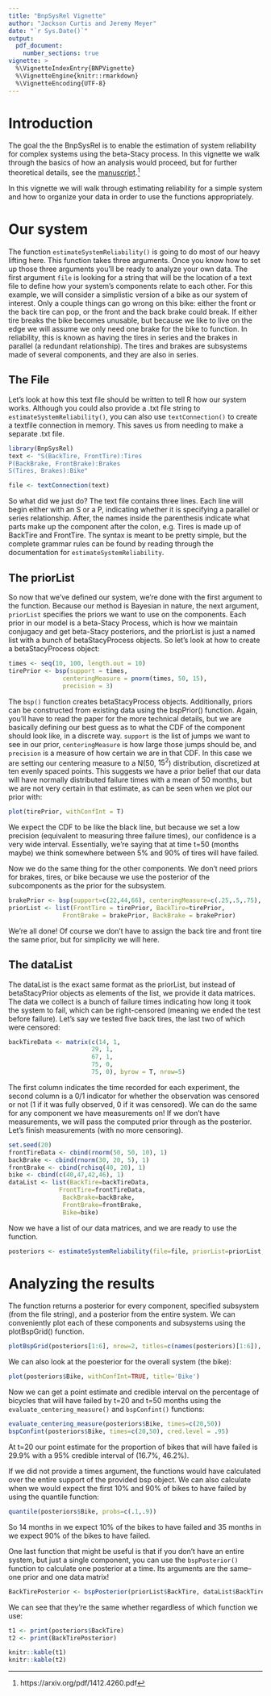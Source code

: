 ```yaml
---
title: "BnpSysRel Vignette"
author: "Jackson Curtis and Jeremy Meyer"
date: "`r Sys.Date()`"
output:
  pdf_document: 
    number_sections: true
vignette: >
  %\VignetteIndexEntry{BNPVignette}
  %\VignetteEngine{knitr::rmarkdown}
  %\VignetteEncoding{UTF-8}
---
```


# Introduction
The goal the the BnpSysRel is to enable the estimation of system reliability for complex systems using the beta-Stacy process. In this vignette we walk through the basics of how an analysis would proceed, but for further theoretical details, see the [manuscript](https://arxiv.org/pdf/1412.4260.pdf).^[https://arxiv.org/pdf/1412.4260.pdf]

In this vignette we will walk through estimating reliability for a simple system and how to organize your data in order to use the functions appropriately.  

# Our system

The function `estimateSystemReliability()` is going to do most of our heavy lifting here. This function takes three arguments. Once you know how to set up those three arguments you'll be ready to analyze your own data. The first argument `file` is looking for a string that will be the location of a text file to define how your system's components relate to each other. For this example, we will consider a simplistic version of a bike as our system of interest. Only a couple things can go wrong on this bike: either the front or the back tire can pop, or the front and the back brake could break. If either tire breaks the bike becomes unusable, but because we like to live on the edge we will assume we only need one brake for the bike to function. In reliability, this is known as having the tires in series and the brakes in parallel (a redundant relationship). The tires and brakes are subsystems made of several components, and they are also in series.

## The File

Let's look at how this text file should be written to tell R how our system works. Although you could also provide a .txt file string to `estimateSystemReliability()`, you can also use `textConnection()` to create a textfile connection in memory. This saves us from needing to make a separate .txt file.

```r
library(BnpSysRel)
text <- "S(BackTire, FrontTire):Tires
P(BackBrake, FrontBrake):Brakes
S(Tires, Brakes):Bike"

file <- textConnection(text)
```

So what did we just do? The text file contains three lines. Each line will begin either with an S or a P, indicating whether it is specifying a parallel or series relationship. After, the names inside the parenthesis indicate what parts make up the component after the colon, e.g. Tires is made up of BackTire and FrontTire. The syntax is meant to be pretty simple, but the complete grammar rules can be found by reading through the documentation for `estimateSystemReliability`.

## The priorList
So now that we've defined our system, we're done with the first argument to the function. Because our method is Bayesian in nature, the next argument, `priorList` specifies the priors we want to use on the components. Each prior in our model is a beta-Stacy Process, which is how we maintain conjugacy and get beta-Stacy posteriors, and the priorList is just a named list with a bunch of betaStacyProcess objects. So let's look at how to create a betaStacyProcess object:

```r
times <- seq(10, 100, length.out = 10)
tirePrior <- bsp(support = times,
               centeringMeasure = pnorm(times, 50, 15),
               precision = 3)
```

The `bsp()` function creates betaStacyProcess objects. Additionally, priors can be constructed from existing data using the bspPrior() function. Again, you'll have to read the paper for the more technical details, but we are basically defining our best guess as to what the CDF of the component should look like, in a discrete way. `support` is the list of jumps we want to see in our prior, `centeringMeasure` is how large those jumps should be, and `precision` is a measure of how certain we are in that CDF. In this case we are setting our centering measure to a N(50, $15^2$) distribution, discretized at ten evenly spaced points. This suggests we have a prior belief that our data will have normally distributed failure times with a mean of 50 months, but we are not very certain in that estimate, as can be seen when we plot our prior with:

```r
plot(tirePrior, withConfInt = T)
```

We expect the CDF to be like the black line, but because we set a low precision (equivalent to measuring three failure times), our confidence is a very wide interval. Essentially, we're saying that at time t=50 (months maybe) we think somewhere between 5% and 90% of tires will have failed. 

Now we do the same thing for the other components. We don't need priors for brakes, tires, or bike because we use the posterior of the subcomponents as the prior for the subsystem. 

```r
brakePrior <- bsp(support=c(22,44,66), centeringMeasure=c(.25,.5,.75), precision = 1)
priorList <- list(FrontTire = tirePrior, BackTire=tirePrior,
               FrontBrake = brakePrior, BackBrake = brakePrior)
```

We're all done! Of course we don't have to assign the back tire and front tire the same prior, but for simplicity we will here. 

## The dataList
The dataList is the exact same format as the priorList, but instead of betaStacyPrior objects as elements of the list, we provide it data matrices. The data we collect is a bunch of failure times indicating how long it took the system to fail, which can be right-censored (meaning we ended the test before failure). Let's say we tested five back tires, the last two of which were censored:

```r
backTireData <- matrix(c(14, 1,
                       29, 1,
                       67, 1,
                       75, 0,
                       75, 0), byrow = T, nrow=5)
```

The first column indicates the time recorded for each experiment, the second column is a 0/1 indicator for whether the observation was censored or not (1 if it was fully observed, 0 if it was censored). We can do the same for any component we have measurements on! If we don't have measurements, we will pass the computed prior through as the posterior. Let's finish measurements (with no more censoring).

```r
set.seed(20)
frontTireData <- cbind(rnorm(50, 50, 10), 1)
backBrake <- cbind(rnorm(30, 20, 5), 1)
frontBrake <- cbind(rchisq(40, 20), 1)
bike <- cbind(c(40,47,42,46), 1)
dataList <- list(BackTire=backTireData,
              FrontTire=frontTireData,
               BackBrake=backBrake,
               FrontBrake=frontBrake,
               Bike=bike)
```

Now we have a list of our data matrices, and we are ready to use the function.

```r
posteriors <- estimateSystemReliability(file=file, priorList=priorList, dataList=dataList)
```

# Analyzing the results
The function returns a posterior for every component, specified subsystem (from the file string), and a posterior from the entire system. We can conveniently plot each of these components and subsystems using the plotBspGrid() function. 

```r
plotBspGrid(posteriors[1:6], nrow=2, titles=c(names(posteriors)[1:6]), withConfInt=T, withLegend=F)
```


We can also look at the poesterior for the overall system (the bike):
```r
plot(posteriors$Bike, withConfInt=TRUE, title='Bike')
```

Now we can get a point estimate and credible interval on the percentage of bicycles that will have failed by t=20 and t=50 months using the `evaluate_centering_measure()` and `bspConfint()` functions:

```r
evaluate_centering_measure(posteriors$Bike, times=c(20,50))
bspConfint(posteriors$Bike, times=c(20,50), cred.level = .95)
```

At t=20 our point estimate for the proportion of bikes that will have failed is 29.9% with a 95% credible interval of (16.7%, 46.2%). 

If we did not provide a times argument, the functions would have calculated over the entire support of the provided bsp object. We can also calculate when we would expect the first 10% and 90% of bikes to have failed by using the quantile function:

```r
quantile(posteriors$Bike, probs=c(.1,.9))
```
So 14 months in we expect 10% of the bikes to have failed and 35 months in we expect 90% of the bikes to have failed.

One last function that might be useful is that if you don't have an entire system, but just a single component, you can use the `bspPosterior()` function to calculate one posterior at a time. Its arguments are the same--one prior and one data matrix!
```r
BackTirePosterior <- bspPosterior(priorList$BackTire, dataList$BackTire)
```


We can see that they're the same whether regardless of which function we use:

```r
t1 <- print(posteriors$BackTire)
t2 <- print(BackTirePosterior)
```

```r
knitr::kable(t1)
knitr::kable(t2)
```



